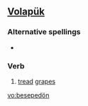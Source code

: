 ==[[Volapük]]==

===Alternative spellings===
*{{l|vo|besepedoyn}}

===Verb===
{{infl|vo|verb}}

# [[tread]] [[grapes]]

[[vo:besepedön]]